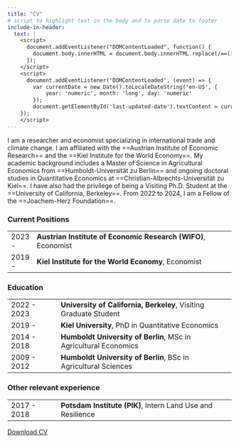 ```yaml
---
title: "CV"
# script to highlight text in the body and to parse date to footer
include-in-header:
  text: |
    <script>
      document.addEventListener("DOMContentLoaded", function() {
        document.body.innerHTML = document.body.innerHTML.replace(/==([^=]+)==/g, '<span class="highlight">$1</span>');
      });
    </script>
    <script>
      document.addEventListener('DOMContentLoaded', (event) => {
        var currentDate = new Date().toLocaleDateString('en-US', {
            year: 'numeric', month: 'long', day: 'numeric'
        });
        document.getElementById('last-updated-date').textContent = currentDate;
    });
    </script>
---
```


I am a researcher and economist specializing in international trade and climate change. I am affiliated with the ==Austrian Institute of Economic Research== and the ==Kiel Institute for the World Economy==. My academic background includes a Master of Science in Agricultural Economics from ==Humboldt-Universität zu Berlin== and ongoing doctoral studies in Quantitative Economics at ==Christian-Albrechts-Universität zu Kiel==. I have also had the privilege of being a Visiting Ph.D. Student at the ==University of California, Berkeley==. From 2022 to 2024, I am a Fellow of the ==Joachem-Herz Foundation==.

### Current Positions

|        |                                                               |
|--------|---------------------------------------------------------------|
| 2023 - | **Austrian Institute of Economic Research (WIFO)**, Economist |
| 2019 - | **Kiel Institute for the World Economy**, Economist           |

### Education

|             |                                                                   |
|----------------|--------------------------------------------------------|
| 2022 - 2023 | **University of California, Berkeley**, Visiting Graduate Student |
| 2019 -      | **Kiel University**, PhD in Quantitative Economics                |
| 2014 - 2018 | **Humboldt University of Berlin**, MSc in Agricultural Economics  |
| 2009 - 2012 | **Humboldt University of Berlin**, BSc in Agricultural Sciences   |

### **Other relevant experience**

|             |                                                             |
|----------------|-------------------------------------------------------|
| 2017 - 2018 | **Potsdam Institute (PIK)**, Intern Land Use and Resilience |

[Download CV](/files/CV.pdf)
